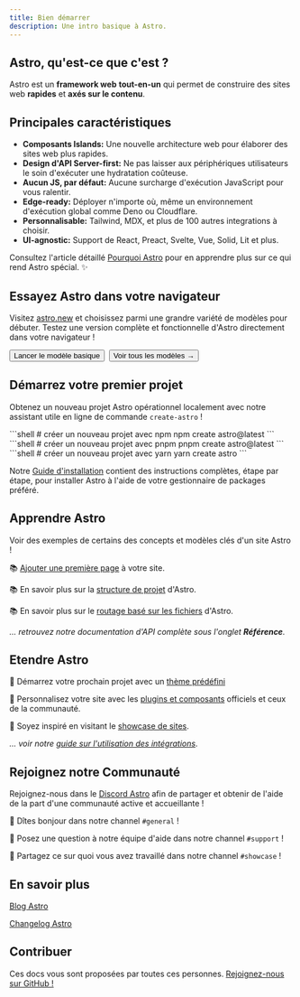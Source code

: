 ```yaml
---
title: Bien démarrer
description: Une intro basique à Astro.
---
```


## Astro, qu'est-ce que c'est ?

Astro est un **framework web** **tout-en-un** qui permet de construire des sites web **rapides** et **axés sur le contenu**.

## Principales caractéristiques

- **Composants Islands:** Une nouvelle architecture web pour élaborer des sites web plus rapides.
- **Design d'API Server-first:** Ne pas laisser aux périphériques utilisateurs le soin d'exécuter une hydratation coûteuse.
- **Aucun JS, par défaut:** Aucune surcharge d'exécution JavaScript pour vous ralentir.
- **Edge-ready:** Déployer n'importe où, même un environnement d'exécution global comme Deno ou Cloudflare.
- **Personnalisable:** Tailwind, MDX, et plus de 100 autres integrations à choisir.
- **UI-agnostic:** Support de React, Preact, Svelte, Vue, Solid, Lit et plus.

Consultez l'article détaillé [Pourquoi Astro](/fr/concepts/why-astro/) pour en apprendre plus sur ce qui rend Astro spécial. ✨

## Essayez Astro dans votre navigateur

Visitez [astro.new](https://astro.new/) et choisissez parmi une grandre variété de modèles pour débuter. Testez une version complète et fonctionnelle d'Astro directement dans votre navigateur !

<div style="display: flex; flex-wrap: wrap; gap: 0.5rem;">
  <Button href="https://astro.new/basics?on=stackblitz">Lancer le modèle basique</Button>
  <Button variant="outline" href="https://astro.new/">Voir tous les modèles →</Button>
</div>

## Démarrez votre premier projet

Obtenez un nouveau projet Astro opérationnel localement avec notre assistant utile en ligne de commande `create-astro` !

<PackageManagerTabs>
  <Fragment slot="npm">
  ```shell
  # créer un nouveau projet avec npm
  npm create astro@latest
  ```
  </Fragment>
  <Fragment slot="pnpm">
  ```shell
  # créer un nouveau projet avec pnpm
  pnpm create astro@latest
  ```
  </Fragment>
  <Fragment slot="yarn">
  ```shell
  # créer un nouveau projet avec yarn
  yarn create astro
  ```
  </Fragment>
</PackageManagerTabs>

Notre [Guide d'installation](/fr/install/auto/) contient des instructions complètes, étape par étape, pour installer Astro à l'aide de votre gestionnaire de packages préféré.

## Apprendre Astro

Voir des exemples de certains des concepts et modèles clés d'un site Astro !

📚 [Ajouter une première page](/fr/core-concepts/astro-pages/) à votre site.

📚 En savoir plus sur la [structure de projet](/fr/core-concepts/project-structure/) d'Astro.

📚 En savoir plus sur le [routage basé sur les fichiers](/fr/core-concepts/routing/) d'Astro.

*... retrouvez notre documentation d'API complète sous l'onglet **Référence**.*

## Etendre Astro

🧰 Démarrez votre prochain projet avec un [thème prédéfini](https://astro.build/themes/)

🧰 Personnalisez votre site avec les [plugins et composants](https://astro.build/integrations/) officiels et ceux de la communauté.

🧰 Soyez inspiré en visitant le [showcase de sites](https://astro.build/showcase/).

*... voir notre [guide sur l'utilisation des intégrations](/fr/guides/integrations-guide/)*.

## Rejoignez notre Communauté

Rejoignez-nous dans le [Discord Astro](https://astro.build/chat/) afin de partager et obtenir de l'aide de la part d'une communauté active et accueillante !

💬 Dîtes bonjour dans notre channel `#general` !

💬 Posez une question à notre équipe d'aide dans notre channel `#support` !

💬 Partagez ce sur quoi vous avez travaillé dans notre channel `#showcase` !

## En savoir plus

[Blog Astro](https://astro.build/blog/)

[Changelog Astro](https://github.com/withastro/astro/blob/main/packages/astro/CHANGELOG.md)

## Contribuer

Ces docs vous sont proposées par toutes ces personnes. [Rejoignez-nous sur GitHub !](https://github.com/withastro/docs)

<ContributorList githubRepo="withastro/docs" />
